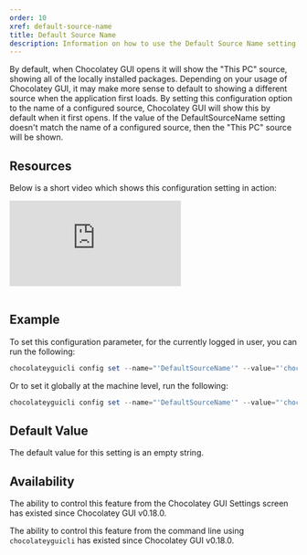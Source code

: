 ```yaml
---
order: 10
xref: default-source-name
title: Default Source Name
description: Information on how to use the Default Source Name setting
---
```


By default, when Chocolatey GUI opens it will show the "This PC" source, showing all of the locally installed packages.  Depending on your usage of Chocolatey GUI, it may make more sense to default to showing a different source when the application first loads.  By setting this configuration option to the name of a configured source, Chocolatey GUI will show this by default when it first opens.  If the value of the DefaultSourceName setting doesn't match the name of a configured source, then the "This PC" source will be shown.

<RequireChocolateyGuiLicensedExtensionNote />

<RestartRequiredWarning />

## Resources

Below is a short video which shows this configuration setting in action:

<p>
<div class="ratio ratio-16x9">
    <iframe src="https://www.youtube.com/embed/A6Y3bOFP9-k?list=PL84yg23i9GBjAMY0OfHfn-MH4rviaccuc" frameborder="0" allow="autoplay; encrypted-media" allowfullscreen>
    </iframe>
</div>
<br />
</p>

## Example

To set this configuration parameter, for the currently logged in user, you can run the following:

```powershell
chocolateyguicli config set --name="'DefaultSourceName'" --value="'chocolatey'"
```

Or to set it globally at the machine level, run the following:

```powershell
chocolateyguicli config set --name="'DefaultSourceName'" --value="'chocolatey'" --global
```

## Default Value

The default value for this setting is an empty string.

## Availability

The ability to control this feature from the Chocolatey GUI Settings screen has existed since Chocolatey GUI v0.18.0.

The ability to control this feature from the command line using `chocolateyguicli` has existed since Chocolatey GUI
v0.18.0.
